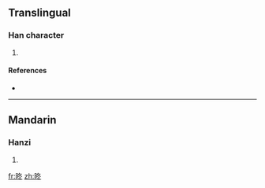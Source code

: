 ==Translingual==

===Han character===
{{Han char|rn=72|rad=日|as=05|sn=9|four=|canj=日竹水卜 (AHEY)}}

# {{defn|Han|sort=日05}}

====References====
* {{Han ref|kx=0494.140|dkj=13875|hdz=21503.040|uh=6638|ud=26168}}

----

==Mandarin==

===Hanzi===
{{cmn-hanzi|pin=[[dōng]] ([[dong1]]), [[huàng]] ([[huang4]])|wg=tung<sup>1</sup>, huang<sup>4</sup>}}

# {{defn|Mandarin}}

[[fr:昸]]
[[zh:昸]]